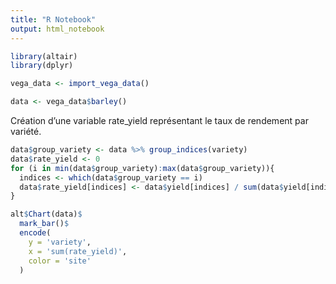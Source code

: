 ```yaml
---
title: "R Notebook"
output: html_notebook
---
```


```r
library(altair)
library(dplyr)
```

```r
vega_data <- import_vega_data()

data <- vega_data$barley()
```

Création d'une variable rate_yield représentant le taux de rendement par variété.

```r
data$group_variety <- data %>% group_indices(variety)
data$rate_yield <- 0
for (i in min(data$group_variety):max(data$group_variety)){
  indices <- which(data$group_variety == i)
  data$rate_yield[indices] <- data$yield[indices] / sum(data$yield[indices])  
}
```

```r
alt$Chart(data)$
  mark_bar()$
  encode(
    y = 'variety',
    x = 'sum(rate_yield)',
    color = 'site'
  )
```
